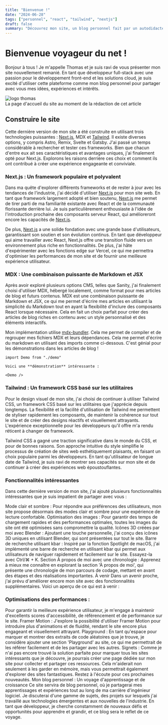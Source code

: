 ```yaml
---
title: "Bienvenue !"
date: "2024-06-28"
tags: ["personnel", "react", "tailwind", "nextjs"]
draft: false
summary: "Découvrez mon site, un blog personnel fait par un autodidacte passionné par le développement front-end et les solutions d'automatisations grace à l'intelligence artificielle et les services cloud. Construit avec Next.js, MDX, et Tailwind CSS, ce site offre des aperçus de mes expériences, des technologies émergentes et des nouvelles de l'industrie. Rejoignez-moi dans ce périple d'apprentissage et de croissance dans ce monde en constante évolution qu'est l'IA."
---
```


# Bienvenue voyageur du net !

Bonjour à tous ! Je m'appelle Thomas et je suis ravi de vous présenter mon site nouvellement remanié. En tant que développeur full-stack avec une passion pour le développement front-end et les solutions cloud, je suis excité d'utiliser cette plateforme comme mon blog personnel pour partager avec vous mes idées, expériences et intérêts.

<div className="image-container">
  <Image
    alt="logo thomas"
    src="/images/blog/post-1/fullpage.png"
    width={300}
    height={50}
  />
  <figcaption>La page d'accueil du site au moment de la rédaction de cet article</figcaption>
</div>

## Construire le site

Cette dernière version de mon site a été construite en utilisant trois technologies puissantes : [Next.js](https://nextjs.org/), MDX et [Tailwind](https://tailwindcss.com/).
Il existe diverses options, y compris Astro, Remix, Svelte et Gatsby. J'ai passé un temps considérable à rechercher et tester ces frameworks. Bien que chacun d'entre eux ait ses caractéristiques et avantages uniques, j'ai finalement opté pour Next.js. Explorons les raisons derrière ces choix et comment ils ont contribué à créer une expérience engageante et conviviale.

### Next.js : Un framework populaire et polyvalent

Dans ma quête d'explorer différents frameworks et de rester à jour avec les tendances de l'industrie, j'ai décidé d'utiliser [Next.js](https://nextjs.org/) pour mon site web. En tant que framework largement adopté et bien soutenu, [Next.js](https://nextjs.org/) me permet de tirer parti de ma familiarité existante avec React et de la communauté florissante derrière lui. Je suis particulièrement enthousiaste à l'idée de l'introduction prochaine des composants serveur React, qui amélioreront encore les capacités de [Next.js](https://nextjs.org/).

De plus, [Next.js](https://nextjs.org/) a une solide fondation avec une grande base d'utilisateurs, garantissant son soutien et son évolution continus. En tant que développeur qui aime travailler avec React, Next.js offre une transition fluide vers un environnement plus riche en fonctionnalités. De plus, j'ai hâte d'expérimenter avec les fonctions edge sur Vercel, ce qui me permettra d'optimiser les performances de mon site et de fournir une meilleure expérience utilisateur.

### MDX : Une combinaison puissante de Markdown et JSX

Après avoir exploré plusieurs options CMS, telles que Sanity, j'ai finalement choisi d'utiliser MDX, hébergé localement, comme format pour mes articles de blog et futurs contenus. MDX est une combinaison puissante de Markdown et JSX, ce qui me permet d'écrire mes articles en utilisant la simplicité du Markdown tout en ayant la flexibilité d'inclure des composants React lorsque nécessaire. Cela en fait un choix parfait pour créer des articles de blog riches en contenu avec un style personnalisé et des éléments interactifs.

Mon implémentation utilise [mdx-bundler](https://github.com/kentcdodds/mdx-bundler). Cela me permet de compiler et de regrouper mes fichiers MDX et leurs dépendances. Cela me permet d'écrire du markdown en utilisant des imports comme ci-dessous. C'est génial pour les démonstrations dans les articles de blog !

```mdx
import Demo from "./demo"

Voici une **démonstration** intéressante :

<Demo />
```

### Tailwind : Un framework CSS basé sur les utilitaires
Pour le design visuel de mon site, j'ai choisi de continuer à utiliser Tailwind CSS, un framework CSS basé sur les utilitaires que j'apprécie depuis longtemps. La flexibilité et la facilité d'utilisation de Tailwind me permettent de styliser rapidement les composants, de maintenir la cohérence sur tout le site et de créer des designs réactifs et visuellement attrayants. L'expérience exceptionnelle pour les développeurs qu'il offre m'a rendu réticent à changer de framework.

Tailwind CSS a gagné une traction significative dans le monde du CSS, et pour de bonnes raisons. Son approche intuitive du style simplifie le processus de création de sites web esthétiquement plaisants, en faisant un choix populaire parmi les développeurs. En tant qu'utilisateur de longue date de Tailwind, je suis ravi de montrer ses capacités sur mon site et de continuer à créer des expériences web époustouflantes.

### Fonctionnalités intéressantes
Dans cette dernière version de mon site, j'ai ajouté plusieurs fonctionnalités intéressantes que je suis impatient de partager avec vous :

Mode clair et sombre : Pour répondre aux préférences des utilisateurs, mon site propose désormais des modes clair et sombre pour une expérience de lecture confortable.
Optimisation des images : Pour garantir des temps de chargement rapides et des performances optimales, toutes les images du site ont été optimisées sans compromettre la qualité.
Icônes 3D créées par moi avec Blender : Ajoutant une touche personnelle, j'ai conçu des icônes 3D uniques en utilisant Blender, qui sont présentées sur tout le site.
Barre de recherche utilisant kbar : Inspiré par la fonction Spotlight de macOS, j'ai implémenté une barre de recherche en utilisant kbar qui permet aux utilisateurs de naviguer rapidement et facilement sur le site. Essayez-la avec Ctrl/⌘ + K.
Section À propos de moi avec une chronologie : Apprenez à mieux me connaître en explorant la section 'À propos de moi', qui présente une chronologie de mon parcours de codage, mettant en avant des étapes et des réalisations importantes.
À venir
Dans un avenir proche, j'ai prévu d'améliorer encore mon site avec des fonctionnalités supplémentaires. Voici un aperçu de ce qui est à venir :

### Optimisations des performances : 
Pour garantir la meilleure expérience utilisateur, je m'engage à maintenir d'excellents scores d'accessibilité, de référencement et de performance sur le site.
Framer Motion : J'explore la possibilité d'utiliser Framer Motion pour introduire plus d'animations et de fluidité, rendant le site encore plus engageant et visuellement attrayant.
Playground : En tant qu'espace pour marquer et montrer des extraits de code aléatoires que je trouve, je considère ajouter une section 'Playground' au site, ce qui me permettrait de les référer facilement et de les partager avec les autres.
Signets : Comme je n'ai pas encore trouvé la solution parfaite pour marquer tous les sites intéressants que je découvre, je pourrais créer une page dédiée sur mon site pour collecter et partager ces ressources. Cela m'aiderait non seulement à les garder en mémoire, mais vous permettrait également d'explorer des sites fantastiques. Restez à l'écoute pour ces prochaines nouveautés.
Mon blog personnel : Un voyage d'apprentissage et de croissance
Ce site servira de blog personnel, où je partagerai mes apprentissages et expériences tout au long de ma carrière d'ingénieur logiciel. Je discuterai d'une gamme de sujets, des projets sur lesquels j'ai travaillé aux technologies émergentes et aux nouvelles de l'industrie. En tant que développeur, je cherche constamment de nouveaux défis et opportunités pour apprendre et grandir, et ce blog sera le reflet de ce voyage.
